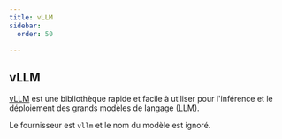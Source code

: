 ```yaml
---
title: vLLM
sidebar:
  order: 50

---
```



## vLLM

[vLLM](https://docs.vllm.ai/) est une bibliothèque rapide et facile à utiliser pour l'inférence et le déploiement des grands modèles de langage (LLM).

Le fournisseur est `vllm` et le nom du modèle est ignoré.
